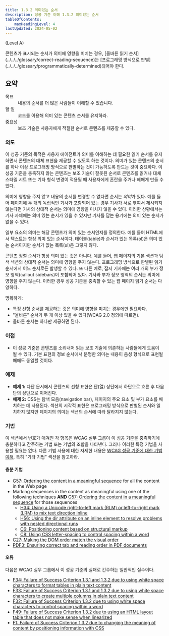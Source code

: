 ```yaml
---
title: 1.3.2 의미있는 순서
description: 성공 기준 이해 1.3.2 의미있는 순서
tableOfContents:
    maxHeadingLevel: 4
lastUpdated: 2024-05-02
---
```



(Level A)

<Card title="성공 기준(SC)">
콘텐츠가 표시되는 순서가 의미에 영향을 미치는 경우, [올바른 읽기 순서](../../../glossary/correct-reading-sequence)는 [프로그래밍 방식으로 판별](../../../glossary/programmatically-determined)되어야 한다.
</Card>

## 요약

<dl>
<dt>목표</dt>
<dd>내용의 순서를 더 많은 사람들이 이해할 수 있습니다.</dd>
<dt>할 일</dt>
<dd>코드를 이용해 의미 있는 콘텐츠 순서를 유지하라.</dd>
<dt>중요성</dt>
<dd>보조 기술은 사용자에게 적절한 순서로 콘텐츠를 제공할 수 있다.</dd>
</dl>

### 의도

이 성공 기준의 목적은 사용자 에이전트가 의미를 이해하는 데 필요한 읽기 순서를 유지하면서 콘텐츠의 대체 표현을 제공할 수 있도록 하는 것이다. 의미가 있는 콘텐츠의 순서를 하나 이상 프로그래밍 방식으로 판별하는 것이 가능하도록 만드는 것이 중요하다. 이 성공 기준을 충족하지 않는 콘텐츠는 보조 기술이 잘못된 순서로 콘텐츠를 읽거나 대체 스타일 시트 또는 기타 형식 변경이 적용될 때 사용자에게 혼란을 주거나 헤매게 만들 수 있다.

의미에 영향을 주지 않고 내용의 순서를 변경할 수 없다면 순서는 *의미*가 있다. 예를 들어 페이지에 두 개의 독립적인 기사가 포함되어 있는 경우 기사가 서로 엮여서 제시되지 않는다면 기사의 상대적 순서는 의미에 영향을 미치지 않을 수 있다. 이러한 상황에서는 기사 자체에는 의미 있는 순서가 있을 수 있지만 기사를 담는 용기에는 의미 있는 순서가 없을 수 있다.

일부 요소의 의미는 해당 콘텐츠가 의미 있는 순서인지를 정의한다. 예를 들어 HTML에서 텍스트는 항상 의미 있는 순서이다. 테이블(table)과 순서가 있는 목록(ol)은 의미 있는 순서이지만 순서가 없는 목록(ul)은 그렇지 않다.

콘텐츠 정렬 순서가 항상 의미 있는 것은 아니다. 예를 들어, 웹 페이지의 기본 섹션과 탐색 섹션의 상대적 순서는 의미에 영향을 주지 않는다. 프로그래밍 방식으로 판별된 읽기 순서에서 어느 순서로든 발생할 수 있다. 또 다른 예로, 잡지 기사에는 여러 개의 부가 정보 영역(callout sidebars)이 포함되어 있다. 기사와 부가 정보 영역의 순서는 의미에 영향을 주지 않는다. 이러한 경우 성공 기준을 충족할 수 있는 웹 페이지 읽기 순서는 다양하다.

명확하게:

*   특정 선형 순서를 제공하는 것은 의미에 영향을 미치는 경우에만 필요하다.
*   "올바른" 순서가 두 개 이상 있을 수 있다(WCAG 2.0 정의에 따르면).
*   올바른 순서는 하나만 제공하면 된다.

### 이점

*   이 성공 기준은 콘텐츠를 소리내어 읽는 보조 기술에 의존하는 사람들에게 도움이 될 수 있다. 기본 표현의 정보 순서에서 분명한 의미는 내용이 음성 형식으로 표현될 때에도 동일할 것이다.

### 예제

*   **예제 1:** 다단 문서에서 콘텐츠의 선형 표현은 단(열) 상단에서 하단으로 흐른 후 다음 단의 상단으로 이어진다.
*   **예제 2:** CSS는 탐색 모음(navigation bar), 페이지의 주요 요소 및 부가 요소를 배치하는 데 사용된다. 섹션의 시각적 표현은 프로그래밍 방식으로 판별된 순서와 일치하지 않지만 페이지의 의미는 섹션의 순서에 따라 달라지지 않는다.

### 기법

이 섹션에서 번호가 매겨진 각 항목은 WCAG 실무 그룹이 이 성공 기준을 충족하기에 충분하다고 간주하는 기법 또는 기법의 조합을 나타낸다. 그러나 이러한 특정 기법을 사용할 필요는 없다. 다른 기법 사용에 대한 자세한 내용은 [WCAG 성공 기준에 대한 기법 이해](../understanding-techniques), 특히 "기타 기법" 섹션을 참고하라.

#### 충분 기법

*   [G57: Ordering the content in a meaningful sequence](https://www.w3.org/WAI/WCAG22/Techniques/general/G57) for all the content in the Web page
*   Marking sequences in the content as meaningful using one of the following techniques **AND** [G57: Ordering the content in a meaningful sequence](https://www.w3.org/WAI/WCAG22/Techniques/general/G57) for those sequences
    *   [H34: Using a Unicode right-to-left mark (RLM) or left-to-right mark (LRM) to mix text direction inline](https://www.w3.org/WAI/WCAG22/Techniques/html/H34)
    *   [H56: Using the dir attribute on an inline element to resolve problems with nested directional runs](https://www.w3.org/WAI/WCAG22/Techniques/html/H56)
    *   [C6: Positioning content based on structural markup](https://www.w3.org/WAI/WCAG22/Techniques/css/C6)
    *   [C8: Using CSS letter-spacing to control spacing within a word](https://www.w3.org/WAI/WCAG22/Techniques/css/C8)
*   [C27: Making the DOM order match the visual order](https://www.w3.org/WAI/WCAG22/Techniques/css/C27)
*   [PDF3: Ensuring correct tab and reading order in PDF documents](https://www.w3.org/WAI/WCAG22/Techniques/pdf/PDF3)

#### 오류

다음은 WCAG 실무 그룹에서 이 성공 기준의 실패로 간주하는 일반적인 실수이다.

*   [F34: Failure of Success Criterion 1.3.1 and 1.3.2 due to using white space characters to format tables in plain text content](https://www.w3.org/WAI/WCAG22/Techniques/failures/F34)
*   [F33: Failure of Success Criterion 1.3.1 and 1.3.2 due to using white space characters to create multiple columns in plain text content](https://www.w3.org/WAI/WCAG22/Techniques/failures/F33)
*   [F32: Failure of Success Criterion 1.3.2 due to using white space characters to control spacing within a word](https://www.w3.org/WAI/WCAG22/Techniques/failures/F32)
*   [F49: Failure of Success Criterion 1.3.2 due to using an HTML layout table that does not make sense when linearized](https://www.w3.org/WAI/WCAG22/Techniques/failures/F49)
*   [F1: Failure of Success Criterion 1.3.2 due to changing the meaning of content by positioning information with CSS](https://www.w3.org/WAI/WCAG22/Techniques/failures/F1)

